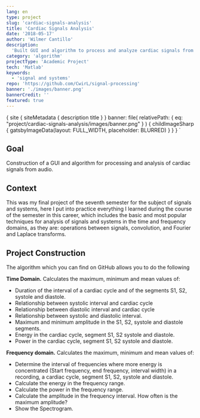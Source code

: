 ```yaml
---
lang: en
type: project
slug: 'cardiac-signals-analysis'
title: 'Cardiac Signals Analysis'
date: '2018-05-17'
author: 'Wilmer Cantillo'
description:
  'Built GUI and algorithm to process and analyze cardiac signals from audio.'
category: 'algorithm'
projectType: 'Academic Project'
tech: 'Matlab'
keywords:
  - 'signal and systems'
repo: 'https://github.com/CwirL/signal-processing'
banner: './images/banner.png'
bannerCredit: ''
featured: true
---
```


  {
    site {
      siteMetadata {
        description
        title
      }
    }
    banner: file(
      relativePath: { eq: "project/cardiac-signals-analysis/images/banner.png" }
    ) {
      childImageSharp {
        gatsbyImageData(layout: FULL_WIDTH, placeholder: BLURRED)
      }
    }
  }
`

## Goal

Construction of a GUI and algorithm for processing and analysis of cardiac
signals from audio.

## Context

This was my final project of the seventh semester for the subject of signals and
systems, here I put into practice everything I learned during the course of the
semester in this career, which includes the basic and most popular techniques
for analysis of signals and systems in the time and frequency domains, as they
are: operations between signals, convolution, and Fourier and Laplace
transforms.

## Project Construction

The algorithm which you can find on GitHub allows you to do the following

**Time Domain.** Calculates the maximum, minimum and mean values of:

- Duration of the interval of a cardiac cycle and of the segments S1, S2,
  systole and diastole.
- Relationship between systolic interval and cardiac cycle
- Relationship between diastolic interval and cardiac cycle
- Relationship between systolic and diastolic interval.
- Maximum and minimum amplitude in the S1, S2, systole and diastole segments.
- Energy in the cardiac cycle, segment S1, S2 systole and diastole.
- Power in the cardiac cycle, segment S1, S2 systole and diastole.

**Frequency domain.** Calculates the maximum, minimum and mean values of:

- Determine the interval of frequencies where more energy is concentrated (Start
  frequency, end frequency, interval width) in a recording, a cardiac cycle,
  segment S1, S2, systole and diastole.
- Calculate the energy in the frequency range.
- Calculate the power in the frequency range.
- Calculate the amplitude in the frequency interval. How often is the maximum
  amplitude?
- Show the Spectrogram.
